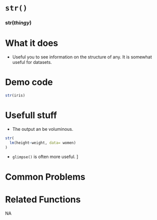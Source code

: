 # [`str()`]{.blue}
 
 
### [str]{.blue}(*thingy*){.center} 
 
# What it does 


+ Useful you to see information on the structure of any. It is somewhat useful for datasets.
  
 
# Demo code 

```r
str(iris)
```
  
 
# Usefull stuff 

+ The output an be voluminous.
```r
str(
  lm(height~weight, data= women)
)
```
+ [`glimpse()`]{.blue} is often more useful.
]
  
 
# Common Problems 

  
 
# Related Functions 
NA  

